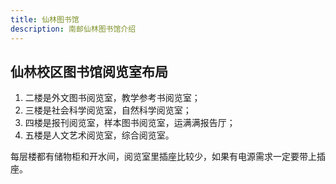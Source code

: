 ```yaml
---
title: 仙林图书馆
description: 南邮仙林图书馆介绍
---
```


## 仙林校区图书馆阅览室布局
1. 二楼是外文图书阅览室，教学参考书阅览室；
2. 三楼是社会科学阅览室，自然科学阅览室；
3. 四楼是报刊阅览室，样本图书阅览室，运满满报告厅；
4. 五楼是人文艺术阅览室，综合阅览室。

每层楼都有储物柜和开水间，阅览室里插座比较少，如果有电源需求一定要带上插座。